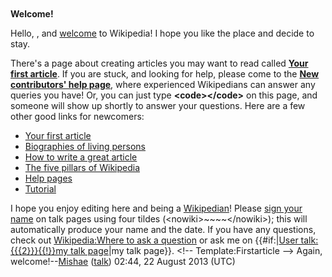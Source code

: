 <article id="40318794" title=User talk:2benvief>
	<talkpage id="40318794" title="User talk:2benvief">
'''Welcome!'''

Hello, {{BASEPAGENAME}}, and [[Wikipedia:Welcome, newcomers|welcome]] to Wikipedia! I hope you like the place and decide to stay.

There's a page about creating articles you may want to read called '''[[Wikipedia:Your first article|Your first article]]'''. If you are stuck, and looking for help, please come to the '''[[Wikipedia:New contributors' help page|New contributors' help page]]''', where experienced Wikipedians can answer any queries you have! Or, you can just type '''&lt;code&gt;{{tl|helpme}}&lt;/code&gt;''' on this page, and someone will show up shortly to answer your questions. Here are a few other good links for newcomers:
*[[Wikipedia:Your first article|Your first article]]
*[[Wikipedia:BLP|Biographies of living persons]]
*[[Wikipedia:How to write a great article|How to write a great article]]
*[[Wikipedia:Five pillars|The five pillars of Wikipedia]]
*[[Help:Contents|Help pages]]
*[[Wikipedia:Tutorial|Tutorial]]
I hope you enjoy editing here and being a [[Wikipedia:Wikipedians|Wikipedian]]! Please [[Wikipedia:Sign your posts on talk pages|sign your name]] on talk pages using four tildes (&lt;nowiki&gt;~~~~&lt;/nowiki&gt;); this will automatically produce your name and the date. If you have any questions, check out [[Wikipedia:Where to ask a question]] or ask me on {{#if:|[[User talk:{{{2}}}{{!}}my talk page]]|my talk page}}. &lt;!-- Template:Firstarticle --&gt; Again, welcome!--[[User:Mishae|Mishae]] ([[User talk:Mishae|talk]]) 02:44, 22 August 2013 (UTC)
	</talkpage>
</article>